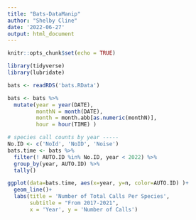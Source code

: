 ```yaml
---
title: "Bats-DataManip"
author: "Shelby Cline"
date: '2022-06-27'
output: html_document
---
```


```r
knitr::opts_chunk$set(echo = TRUE)

library(tidyverse)
library(lubridate)

bats <- readRDS('bats.RData')

bats <- bats %>% 
  mutate(year = year(DATE), 
         monthN = month(DATE),
         month = month.abb[as.numeric(monthN)],
         hour = hour(TIME) )
```


```r
# species call counts by year -----
No.ID <- c('NoId', 'NoID', 'Noise')
bats.time <- bats %>% 
  filter(! AUTO.ID %in% No.ID, year < 2022) %>% 
  group_by(year, AUTO.ID) %>%
  tally()

ggplot(data=bats.time, aes(x=year, y=n, color=AUTO.ID) )+
  geom_line()+
  labs(title = 'Number of Total Calls Per Species', 
       subtitle = "From 2017-2021", 
       x = 'Year', y = 'Number of Calls')
```


